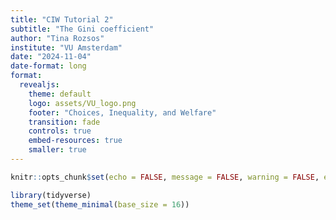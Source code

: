 ```yaml
---
title: "CIW Tutorial 2"
subtitle: "The Gini coefficient"
author: "Tina Rozsos"
institute: "VU Amsterdam"
date: "2024-11-04"
date-format: long
format:
  revealjs: 
    theme: default
    logo: assets/VU_logo.png
    footer: "Choices, Inequality, and Welfare"
    transition: fade
    controls: true
    embed-resources: true
    smaller: true
---
```


```r
knitr::opts_chunk$set(echo = FALSE, message = FALSE, warning = FALSE, error = FALSE)
```
```r
library(tidyverse)
theme_set(theme_minimal(base_size = 16))
```

